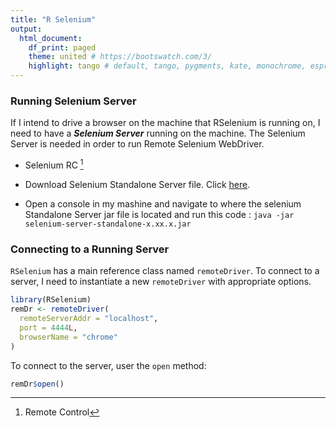 ```yaml
---
title: "R Selenium"
output:
  html_document:
    df_print: paged
    theme: united # https://bootswatch.com/3/
    highlight: tango # default, tango, pygments, kate, monochrome, espresso, zenburn, haddock, and textmate
---
```

  
### Running Selenium Server
If I intend to drive a browser on the machine that RSelenium is running on, I need to have a ***Selenium Server*** running on the machine. The Selenium Server is needed in order to run Remote Selenium WebDriver.  

- Selenium RC [^1]

[^1]: Remote Control

- Download Selenium Standalone Server file. Click  [here](https://www.seleniumhq.org/download/).

- Open a console in my mashine and navigate to where the selenium Standalone Server jar file is located and run this code : `java -jar selenium-server-standalone-x.xx.x.jar`
\

### Connecting to a Running Server
`RSelenium` has a main reference class named `remoteDriver`. To connect to a server, I need to instantiate a new `remoteDriver` with appropriate options.
```r
library(RSelenium)
remDr <- remoteDriver(
  remoteServerAddr = "localhost",
  port = 4444L,
  browserName = "chrome"
)
```
To connect to the server, user the `open` method:
```r
remDr$open()
```




